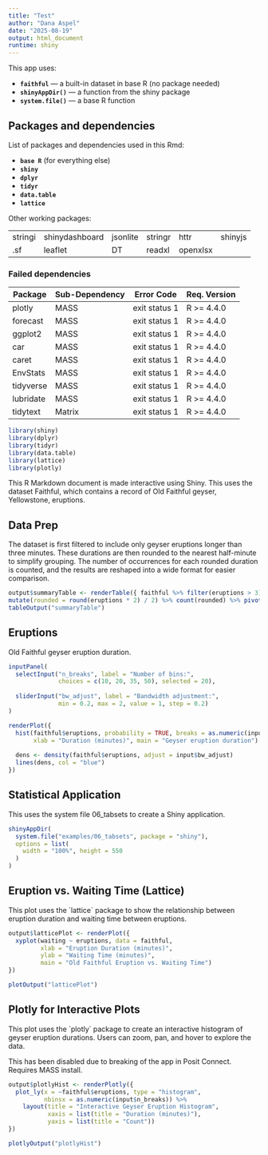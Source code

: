 ```yaml
---
title: "Test"
author: "Dana Aspel"
date: "2025-08-19"
output: html_document
runtime: shiny
---
```


This app uses:

-   **`faithful`** --- a built-in dataset in base R (no package needed)
-   **`shinyAppDir()`** --- a function from the shiny package
-   **`system.file()`** --- a base R function

## Packages and dependencies

List of packages and dependencies used in this Rmd:

-   **`base R`** (for everything else)
-   **`shiny`**
-   **`dplyr`**
-   **`tidyr`**
-   **`data.table`**
-   **`lattice`**

Other working packages:

|         |                |          |         |          |         |
|---------|----------------|----------|---------|----------|---------|
| stringi | shinydashboard | jsonlite | stringr | httr     | shinyjs |
| .sf     | leaflet        | DT       | readxl  | openxlsx |         |

### Failed dependencies

| Package   | Sub-Dependency | Error Code    | Req. Version |
|-----------|----------------|---------------|--------------|
| plotly    | MASS           | exit status 1 | R \>= 4.4.0  |
| forecast  | MASS           | exit status 1 | R \>= 4.4.0  |
| ggplot2   | MASS           | exit status 1 | R \>= 4.4.0  |
| car       | MASS           | exit status 1 | R \>= 4.4.0  |
| caret     | MASS           | exit status 1 | R \>= 4.4.0  |
| EnvStats  | MASS           | exit status 1 | R \>= 4.4.0  |
| tidyverse | MASS           | exit status 1 | R \>= 4.4.0  |
| lubridate | MASS           | exit status 1 | R \>= 4.4.0  |
| tidytext  | Matrix         | exit status 1 | R \>= 4.4.0  |

```r
library(shiny)
library(dplyr) 
library(tidyr) 
library(data.table)
library(lattice)
library(plotly)
```

This R Markdown document is made interactive using Shiny. This uses the dataset Faithful, which contains a record of Old Faithful geyser, Yellowstone, eruptions.

## Data Prep

The dataset is first filtered to include only geyser eruptions longer than three minutes. These durations are then rounded to the nearest half-minute to simplify grouping. The number of occurrences for each rounded duration is counted, and the results are reshaped into a wide format for easier comparison.

```r

output$summaryTable <- renderTable({ faithful %>% filter(eruptions > 3) %>%
mutate(rounded = round(eruptions * 2) / 2) %>% count(rounded) %>% pivot_wider(names_from = rounded, values_from = n, values_fill = 0) %>% as.data.table() })
tableOutput("summaryTable")
```

## Eruptions

Old Faithful geyser eruption duration.

```r
inputPanel(
  selectInput("n_breaks", label = "Number of bins:",
              choices = c(10, 20, 35, 50), selected = 20),
  
  sliderInput("bw_adjust", label = "Bandwidth adjustment:",
              min = 0.2, max = 2, value = 1, step = 0.2)
)

renderPlot({
  hist(faithful$eruptions, probability = TRUE, breaks = as.numeric(input$n_breaks),
       xlab = "Duration (minutes)", main = "Geyser eruption duration")
  
  dens <- density(faithful$eruptions, adjust = input$bw_adjust)
  lines(dens, col = "blue")
})
```

## Statistical Application

This uses the system file 06_tabsets to create a Shiny application.

```r
shinyAppDir(
  system.file("examples/06_tabsets", package = "shiny"),
  options = list(
    width = "100%", height = 550
  )
)
```

## Eruption vs. Waiting Time (Lattice)

This plot uses the \`lattice\` package to show the relationship between eruption duration and waiting time between eruptions.

```r
output$latticePlot <- renderPlot({
  xyplot(waiting ~ eruptions, data = faithful,
         xlab = "Eruption Duration (minutes)",
         ylab = "Waiting Time (minutes)",
         main = "Old Faithful Eruption vs. Waiting Time")
})

plotOutput("latticePlot")
```

## Plotly for Interactive Plots 

This plot uses the \`plotly\` package to create an interactive histogram of geyser eruption durations. Users can zoom, pan, and hover to explore the data.

This has been disabled due to breaking of the app in Posit Connect. Requires MASS install.

```r

output$plotlyHist <- renderPlotly({
  plot_ly(x = ~faithful$eruptions, type = "histogram",
          nbinsx = as.numeric(input$n_breaks)) %>%
    layout(title = "Interactive Geyser Eruption Histogram",
           xaxis = list(title = "Duration (minutes)"),
           yaxis = list(title = "Count"))
})

plotlyOutput("plotlyHist")

```

